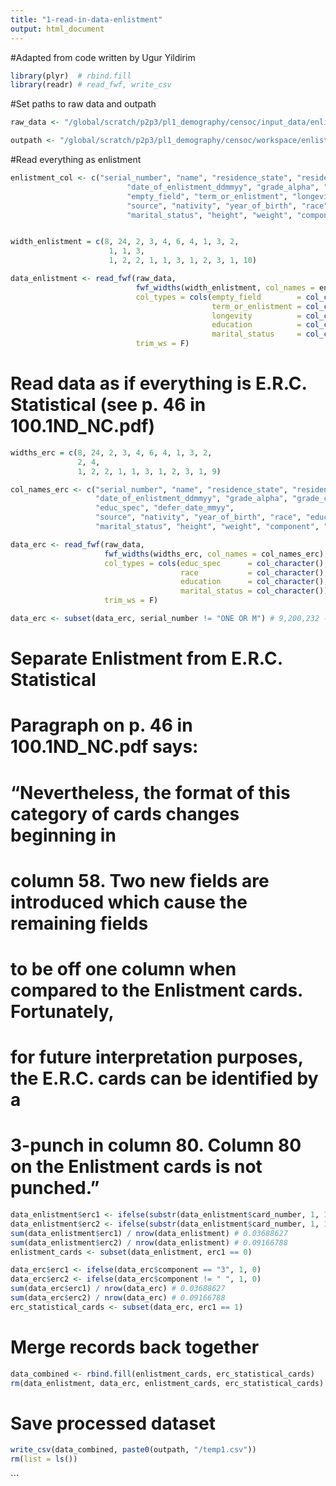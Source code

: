 ```yaml
---
title: "1-read-in-data-enlistment"
output: html_document
---
```

#Adapted from code written by Ugur Yildirim

```r
library(plyr)  # rbind.fill
library(readr) # read_fwf, write_csv

```

#Set paths to raw data and outpath
```r
raw_data <- "/global/scratch/p2p3/pl1_demography/censoc/input_data/enlistment_records_public/data/raw/ASNEF.FIN.DAT"

outpath <- "/global/scratch/p2p3/pl1_demography/censoc/workspace/enlistment_records"

```

#Read everything as enlistment
```r
enlistment_col <- c("serial_number", "name", "residence_state", "residence_county", "place_of_enlistment", 
                          "date_of_enlistment_ddmmyy", "grade_alpha", "grade_code", "branch_alpha", "branch_code", 
                          "empty_field", "term_or_enlistment", "longevity", 
                          "source", "nativity", "year_of_birth", "race", "education", "civ_occupation", 
                          "marital_status", "height", "weight", "component", "card_number")


width_enlistment = c(8, 24, 2, 3, 4, 6, 4, 1, 3, 2, 
                      1, 1, 3, 
                      1, 2, 2, 1, 1, 3, 1, 2, 3, 1, 10)

data_enlistment <- read_fwf(raw_data, 
                            fwf_widths(width_enlistment, col_names = enlistment_col), 
                            col_types = cols(empty_field        = col_character(), 
                                             term_or_enlistment = col_character(), 
                                             longevity          = col_character(), 
                                             education          = col_character(), 
                                             marital_status     = col_character()),
                            trim_ws = F)
```

# Read data as if everything is E.R.C. Statistical (see p. 46 in 100.1ND_NC.pdf)
``` r
widths_erc = c(8, 24, 2, 3, 4, 6, 4, 1, 3, 2, 
               2, 4, 
               1, 2, 2, 1, 1, 3, 1, 2, 3, 1, 9)

col_names_erc <- c("serial_number", "name", "residence_state", "residence_county", "place_of_enlistment", 
                   "date_of_enlistment_ddmmyy", "grade_alpha", "grade_code", "branch_alpha", "branch_code", 
                   "educ_spec", "defer_date_mmyy", 
                   "source", "nativity", "year_of_birth", "race", "education", "civ_occupation", 
                   "marital_status", "height", "weight", "component", "card_number")

data_erc <- read_fwf(raw_data, 
                     fwf_widths(widths_erc, col_names = col_names_erc), 
                     col_types = cols(educ_spec      = col_character(), 
                                      race           = col_character(), 
                                      education      = col_character(), 
                                      marital_status = col_character()),
                     trim_ws = F)

data_erc <- subset(data_erc, serial_number != "ONE OR M") # 9,200,232 --> 9,039,840

```



# Separate Enlistment from E.R.C. Statistical

# Paragraph on p. 46 in 100.1ND_NC.pdf says:

# "Nevertheless, the format of this category of cards changes beginning in 
# column 58. Two new fields are introduced which cause the remaining fields 
# to be off one column when compared to the Enlistment cards. Fortunately, 
# for future interpretation purposes, the E.R.C. cards can be identified by a 
# 3-punch in column 80. Column 80 on the Enlistment cards is not punched."
``` r

data_enlistment$erc1 <- ifelse(substr(data_enlistment$card_number, 1, 1) == "3", 1, 0)
data_enlistment$erc2 <- ifelse(substr(data_enlistment$card_number, 1, 1) != " ", 1, 0)
sum(data_enlistment$erc1) / nrow(data_enlistment) # 0.03688627
sum(data_enlistment$erc2) / nrow(data_enlistment) # 0.09166788
enlistment_cards <- subset(data_enlistment, erc1 == 0)

data_erc$erc1 <- ifelse(data_erc$component == "3", 1, 0)
data_erc$erc2 <- ifelse(data_erc$component != " ", 1, 0)
sum(data_erc$erc1) / nrow(data_erc) # 0.03688627
sum(data_erc$erc2) / nrow(data_erc) # 0.09166788
erc_statistical_cards <- subset(data_erc, erc1 == 1)
```

# Merge records back together
```r
data_combined <- rbind.fill(enlistment_cards, erc_statistical_cards)
rm(data_enlistment, data_erc, enlistment_cards, erc_statistical_cards)

```

# Save processed dataset
```r
write_csv(data_combined, paste0(outpath, "/temp1.csv"))
rm(list = ls())
```

```
